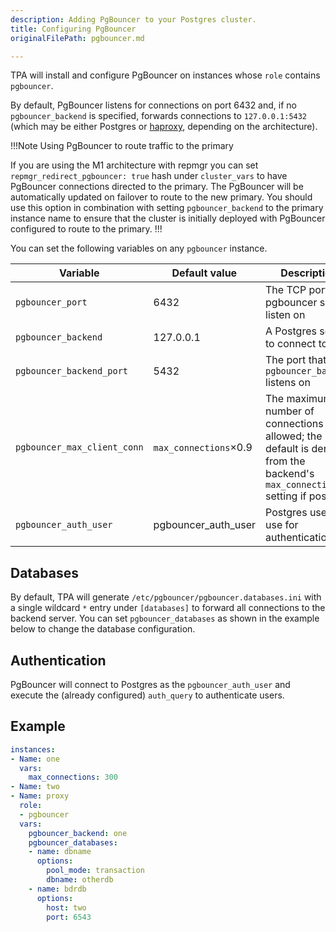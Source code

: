 ```yaml
---
description: Adding PgBouncer to your Postgres cluster.
title: Configuring PgBouncer
originalFilePath: pgbouncer.md

---
```


TPA will install and configure PgBouncer on instances whose `role`
contains `pgbouncer`.

By default, PgBouncer listens for connections on port 6432 and, if no
`pgbouncer_backend` is specified, forwards connections to
`127.0.0.1:5432` (which may be either Postgres or [haproxy](haproxy/),
depending on the architecture).

!!!Note Using PgBouncer to route traffic to the primary

If you are using the M1 architecture with repmgr you can set
`repmgr_redirect_pgbouncer: true` hash under `cluster_vars` to have
PgBouncer connections directed to the primary. The PgBouncer will be
automatically updated on failover to route to the new primary. You
should use this option in combination with setting `pgbouncer_backend`
to the primary instance name to ensure that the cluster is initially
deployed with PgBouncer configured to route to the primary.
!!!

You can set the following variables on any `pgbouncer` instance.

| Variable                    | Default value         | Description                                                                                                                |
| --------------------------- | --------------------- | -------------------------------------------------------------------------------------------------------------------------- |
| `pgbouncer_port`            | 6432                  | The TCP port pgbouncer should listen on                                                                                    |
| `pgbouncer_backend`         | 127.0.0.1             | A Postgres server to connect to                                                                                            |
| `pgbouncer_backend_port`    | 5432                  | The port that the `pgbouncer_backend` listens on                                                                           |
| `pgbouncer_max_client_conn` | `max_connections`×0.9 | The maximum number of connections allowed; the default is derived from the backend's `max_connections` setting if possible |
| `pgbouncer_auth_user`       | pgbouncer_auth_user   | Postgres user to use for authentication                                                                                    |

## Databases

By default, TPA will generate
`/etc/pgbouncer/pgbouncer.databases.ini` with a single wildcard `*`
entry under `[databases]` to forward all connections to the backend
server. You can set `pgbouncer_databases` as shown in the example below
to change the database configuration.

## Authentication

PgBouncer will connect to Postgres as the `pgbouncer_auth_user` and
execute the (already configured) `auth_query` to authenticate users.

## Example

```yaml
instances:
- Name: one
  vars:
    max_connections: 300
- Name: two
- Name: proxy
  role:
  - pgbouncer
  vars:
    pgbouncer_backend: one
    pgbouncer_databases:
    - name: dbname
      options:
        pool_mode: transaction
        dbname: otherdb
    - name: bdrdb
      options:
        host: two
        port: 6543
```
